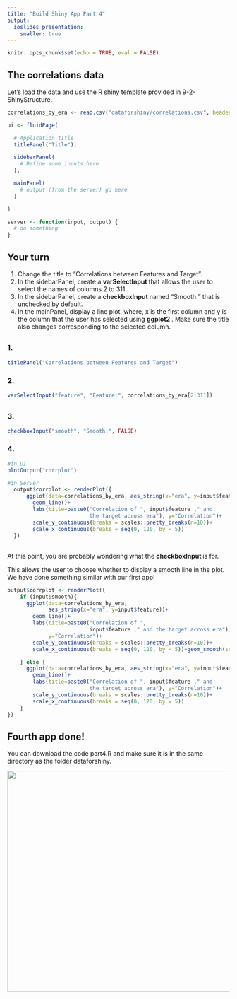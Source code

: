 ---
title: "Build Shiny App Part 4"
output:
  ioslides_presentation:
    smaller: true
---

```{r setup, include=FALSE}
knitr::opts_chunk$set(echo = TRUE, eval = FALSE)
```

## The correlations data

Let's load the data and use the R shiny template provided in 9-2-ShinyStructure.

```{r}
correlations_by_era <- read.csv("dataforshiny/correlations.csv", header=T)

ui <- fluidPage(

  # Application title
  titlePanel("Title"),

  sidebarPanel(
    # Define some inputs here
  ),

  mainPanel(
    # output (from the server) go here
  )

)

server <- function(input, output) {
  # do something
}
```


## Your turn

1. Change the title to "Correlations between Features and Target".
2. In the sidebarPanel, create a <b> varSelectInput </b> that allows the user to select the names of columns 2 to 311.
3. In the sidebarPanel, create a <b> checkboxInput </b> named "Smooth:" that is unchecked by default.
4. In the mainPanel, display a line plot, where, x is the first column and y is the column that the user has selected using <b> ggplot2 </b>. Make sure the title also changes corresponding to the selected column.


##

### 1.
```{r}
titlePanel("Correlations between Features and Target")
```

### 2.

```{r}
varSelectInput("feature", "Feature:", correlations_by_era[2:311])
```

##

### 3.
```{r}
checkboxInput("smooth", "Smooth:", FALSE)
```

### 4.
```{r}
#in UI
plotOutput("corrplot")

#in Server
  output$corrplot <- renderPlot({
      ggplot(data=correlations_by_era, aes_string(x="era", y=input$feature))+
        geom_line()+
        labs(title=paste0("Correlation of ", input$feature ," and
                          the target across era"), y="Correlation")+
        scale_y_continuous(breaks = scales::pretty_breaks(n=10))+
        scale_x_continuous(breaks = seq(0, 120, by = 5))
  })
```


##
At this point, you are probably wondering what the <b> checkboxInput </b> is for.

This allows the user to choose whether to display a smooth line in the plot. We have done something similar with our first app!

```{r}
output$corrplot <- renderPlot({
    if (input$smooth){
      ggplot(data=correlations_by_era,
             aes_string(x="era", y=input$feature))+
        geom_line()+
        labs(title=paste0("Correlation of ",
                          input$feature ," and the target across era"),
             y="Correlation")+
        scale_y_continuous(breaks = scales::pretty_breaks(n=10))+
        scale_x_continuous(breaks = seq(0, 120, by = 5))+geom_smooth(se=FALSE)            

    } else {
      ggplot(data=correlations_by_era, aes_string(x="era", y=input$feature))+
        geom_line()+
        labs(title=paste0("Correlation of ", input$feature ," and
                          the target across era"), y="Correlation")+
        scale_y_continuous(breaks = scales::pretty_breaks(n=10))+
        scale_x_continuous(breaks = seq(0, 120, by = 5))
    }
})
```


## Fourth app done!
You can download the code part4.R and make sure it is in the same directory as the folder dataforshiny.

<center><img src="images/part4.PNG" width=600px height=500px></center>
